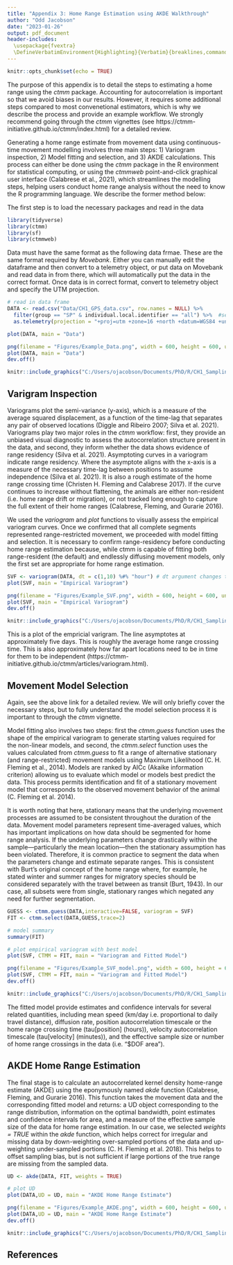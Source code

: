 ```yaml
---
title: "Appendix 3: Home Range Estimation using AKDE Walkthrough"
author: "Odd Jacobson"
date: "2023-01-26"
output: pdf_document
header-includes:
  \usepackage{fvextra}
  \DefineVerbatimEnvironment{Highlighting}{Verbatim}{breaklines,commandchars=\\\{\}}
---
```


```r
knitr::opts_chunk$set(echo = TRUE)
```

The purpose of this appendix is to detail the steps to estimating a home range using the *ctmm* package. Accounting for autocorrelation is important so that we avoid biases in our results. However, it requires some additional steps compared to most convenetional estimators, which is why we describe the process and provide an example workflow. We strongly recommend going through the *ctmm* vignettes (see https://ctmm-initiative.github.io/ctmm/index.html) for a detailed review.

Generating a home range estimate from movement data using continuous-time movement modelling involves three main steps: 1) Variogram inspection, 2) Model fitting and selection, and 3) AKDE calculations. This process can either be done using the *ctmm* package in the R environment for statistical computing, or using the *ctmmweb* point-and-click graphical user interface (Calabrese et al., 2021), which streamlines the modelling steps, helping users conduct home range analysis without the need to know the R programming language. We describe the former method below:

The first step is to load the necessary packages and read in the data

```r
library(tidyverse)
library(ctmm)
library(sf)
library(ctmmweb)
```

Data must have the same format as the following data frmae. These are the same format required by *Movebank*. Either you can manually edit the dataframe and then convert to a telemetry object, or put data on Movebank and read data in from there, which will automatically put the data in the correct format. Once data is in correct format, convert to telemetry object and specify the UTM projection.

```r
# read in data frame 
DATA <- read.csv("Data/CH1_GPS_data.csv", row.names = NULL) %>% 
  filter(group == "SP" & individual.local.identifier == "all") %>%  #select the complete segment from SP group (could pick any)
  as.telemetry(projection = "+proj=utm +zone=16 +north +datum=WGS84 +units=m +no_defs +ellps=WGS84 +towgs84=0,0,0") # change to telemetry object for ctmm

plot(DATA, main = "Data")
```

```r
png(filename = "Figures/Example_Data.png", width = 600, height = 600, units = "px")
plot(DATA, main = "Data")
dev.off()
```

```r
knitr::include_graphics("C:/Users/ojacobson/Documents/PhD/R/CH1_Sampling/Figures/Example_Data.png")
```

## Varigram Inspection

Variograms plot the semi-variance (y-axis), which is a measure of the average squared displacement, as a function of the time-lag that separates any pair of observed locations (Diggle and Ribeiro 2007; Silva et al. 2021). Variograms play two major roles in the *ctmm* workflow: first, they provide an unbiased visual diagnostic to assess the autocorrelation structure present in the data, and second, they inform whether the data shows evidence of range residency (Silva et al. 2021). Asymptoting curves in a variogram indicate range residency. Where the asymptote aligns with the x-axis is a measure of the necessary time-lag between positions to assume independence (Silva et al. 2021). It is also a rough estimate of the home range crossing time (Christen H. Fleming and Calabrese 2017). If the curve continues to increase without flattening, the animals are either non-resident (i.e. home range drift or migration), or not tracked long enough to capture the full extent of their home ranges (Calabrese, Fleming, and Gurarie 2016). 

We used the *variogram* and *plot* functions to visually assess the empirical variogram curves. Once we confirmed that all complete segments represented range-restricted movement, we proceeded with model fitting and selection. It is necessary to confirm range-residency before conducting home range estimation because, while ctmm is capable of fitting both range-resident (the default) and endlessly diffusing movement models, only the first set are appropriate for home range estimation.

```r
SVF <- variogram(DATA, dt = c(1,10) %#% "hour") # dt argument changes the width of the time-lag bins (makes variogram smoother)
plot(SVF, main = "Empirical Variogram")
```

```r
png(filename = "Figures/Example_SVF.png", width = 600, height = 600, units = "px")
plot(SVF, main = "Empirical Variogram")
dev.off()
```

```r
knitr::include_graphics("C:/Users/ojacobson/Documents/PhD/R/CH1_Sampling/Figures/Example_SVF.png")
```

This is a plot of the empricial varigram. The line asymptotes at approximately five days. This is roughly the average home range crossing time. This is also approximately how far apart locations need to be in time for them to be independent (https://ctmm-initiative.github.io/ctmm/articles/variogram.html). 

## Movement Model Selection

Again, see the above link for a detailed review. We will only briefly cover the necessary steps, but to fully understand the model selection process it is important to through the *ctmm* vignette. 

Model fitting also involves two steps: first the *ctmm.guess* function uses the shape of the empirical variogram to generate starting values required for the non-linear models, and second, the *ctmm.select* function uses the values calculated from *ctmm.guess* to fit a range of  alternative stationary (and range-restricted) movement models using Maximum Likelihood (C. H. Fleming et al., 2014). Models are ranked by AICc (Akaike information criterion) allowing us to evaluate which model or models best predict the data.  This process permits identification and fit of a stationary movement model that corresponds to the observed movement behavior of the animal (C. Fleming et al. 2014). 

It is worth noting that here, stationary means that the underlying movement processes are assumed to be consistent throughout the duration of the data. Movement model parameters represent time-averaged values, which has important implications on how data should be segmented for home range analysis. If the underlying parameters change drastically within the sample—particularly the mean location—then the stationary assumption has been violated. Therefore, it is common practice to segment the data when the parameters change and estimate separate ranges. This is consistent with Burt’s original concept of the home range where, for example, he stated winter and summer ranges for migratory species should be considered separately with the travel between as transit (Burt, 1943). In our case, all subsets were from single, stationary ranges which negated any need for further segmentation.

```r
GUESS <- ctmm.guess(DATA,interactive=FALSE, variogram = SVF)
FIT <- ctmm.select(DATA,GUESS,trace=2)

# model summary
summary(FIT)

# plot empirical variogram with best model
plot(SVF, CTMM = FIT, main = "Variogram and Fitted Model")
```

```r
png(filename = "Figures/Example_SVF_model.png", width = 600, height = 600, units = "px")
plot(SVF, CTMM = FIT, main = "Variogram and Fitted Model")
dev.off()
```

```r
knitr::include_graphics("C:/Users/ojacobson/Documents/PhD/R/CH1_Sampling/Figures/Example_SVF_model.png")
```
The fitted model provide estimates and confidence intervals for several related quantities, including mean speed (km/day i.e. proportional to daily travel distance), diffusion rate, position autocorrelation timescale or the home range crossing time (tau[position] (hours)), velocity autocorrelation timescale (tau[velocity] (minutes)), and the effective sample size or number of home range crossings in the data (i.e. "$DOF area"). 

## AKDE Home Range Estimation

The final stage is to calculate an autocorrelated kernel density home-range estimate (AKDE) using the eponymously named *akde* function (Calabrese, Fleming, and Gurarie 2016). This function takes the movement data and the corresponding fitted model and returns: a UD object corresponding to the range distribution, information on the optimal bandwidth, point estimates and confidence intervals for area, and a measure of the effective sample size of the data for home range estimation. In our case, we selected *weights = TRUE* within the *akde* function, which helps correct for irregular and missing data by down-weighting over-sampled portions of the data and up-weighting under-sampled portions (C. H. Fleming et al. 2018). This helps to offset sampling bias, but is not sufficient if large portions of the true range are missing from the sampled data.

```r
UD <- akde(DATA, FIT, weights = TRUE)

# plot UD
plot(DATA,UD = UD, main = "AKDE Home Range Estimate")
```

```r
png(filename = "Figures/Example_AKDE.png", width = 600, height = 600, units = "px")
plot(DATA,UD = UD, main = "AKDE Home Range Estimate")
dev.off()
```

```r
knitr::include_graphics("C:/Users/ojacobson/Documents/PhD/R/CH1_Sampling/Figures/Example_AKDE.png")
```
## References

